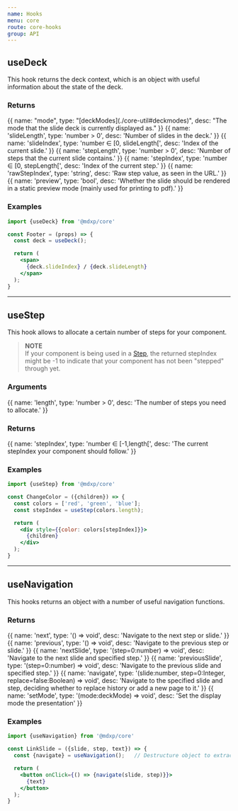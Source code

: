 ```yaml
---
name: Hooks
menu: core
route: core-hooks
group: API
---
```



## useDeck
This hook returns the deck context, which is an object with useful information about the state of the deck.

### Returns
<Arguments input={false}>
{{
  name: "mode",
  type: "[deckModes](./core-util#deckmodes)",
  desc: "The mode that the slide deck is currently displayed as."
}}
{{
  name: 'slideLength',
  type: 'number > 0',
  desc: 'Number of slides in the deck.'
}}
{{
  name: 'slideIndex',
  type: 'number ∈ [0, slideLength[',
  desc: 'Index of the current slide.'
}}
{{
  name: 'stepLength',
  type: 'number > 0',
  desc: 'Number of steps that the current slide contains.'
}}
{{
  name: 'stepIndex',
  type: 'number ∈ [0, stepLength[',
  desc: 'Index of the current step.'
}}
{{
  name: 'rawStepIndex',
  type: 'string',
  desc: 'Raw step value, as seen in the URL.'
}}
{{
  name: 'preview',
  type: 'bool',
  desc: 'Whether the slide should be rendered in a static preview mode (mainly used for printing to pdf).'
}}
</Arguments>

### Examples
```jsx
import {useDeck} from '@mdxp/core'

const Footer = (props) => {
  const deck = useDeck();

  return (
    <span>
      {deck.slideIndex} / {deck.slideLength}
    </span>
  );
}
```

---


## useStep
This hook allows to allocate a certain number of steps for your component.

> __NOTE__  
> If your component is being used in a [Step](/core-components#step),
> the returned stepIndex might be -1 to indicate that your component has not been "stepped" through yet.

### Arguments
<Arguments>
{{
  name: 'length',
  type: 'number > 0',
  desc: 'The number of steps you need to allocate.'
}}
</Arguments>

### Returns
<Arguments input={false}>
{{
  name: 'stepIndex',
  type: 'number ∈ [-1,length[',
  desc: 'The current stepIndex your component should follow.'
}}
</Arguments>

### Examples
```jsx
import {useStep} from '@mdxp/core'

const ChangeColor = ({children}) => {
  const colors = ['red', 'green', 'blue'];
  const stepIndex = useStep(colors.length);

  return (
    <div style={{color: colors[stepIndex]}}>
      {children}
    </div>
  );
}
```

---


## useNavigation
This hooks returns an object with a number of useful navigation functions.

### Returns
<Arguments input={false}>
{{
  name: 'next',
  type: '() => void',
  desc: 'Navigate to the next step or slide.'
}}
{{
  name: 'previous',
  type: '() => void',
  desc: 'Navigate to the previous step or slide.'
}}
{{
  name: 'nextSlide',
  type: '(step=0:number) => void',
  desc: 'Navigate to the next slide and specified step.'
}}
{{
  name: 'previousSlide',
  type: '(step=0:number) => void',
  desc: 'Navigate to the previous slide and specified step.'
}}
{{
  name: 'navigate',
  type: '(slide:number, step=0:Integer, replace=false:Boolean) => void',
  desc: 'Navigate to the specified slide and step, deciding whether to replace history or add a new page to it.'
}}
{{
  name: 'setMode',
  type: '(mode:deckMode) => void',
  desc: 'Set the display mode the presentation'
}}
</Arguments>

### Examples
```jsx
import {useNavigation} from '@mdxp/core'

const LinkSlide = ({slide, step, text}) => {
  const {navigate} = useNavigation();   // Destructure object to extract only navigate

  return (
    <button onClick={() => {navigate(slide, step)}}>
      {text}
    </button>
  );
}
```
